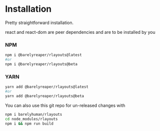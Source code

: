 
# Installation

Pretty straightforward installation.

<Callout>
   react and react-dom are peer dependencies and are to be installed by you
</Callout>


### NPM 
```bash
npm i @barelyreaper/rlayouts@latest
#or 
npm i @barelyreaper/rlayouts@beta
```

### YARN 
```bash
yarn add @barelyreaper/rlayouts@latest
#or 
yarn add @barelyreaper/rlayouts@beta
```

You can also use this git repo for un-released changes with

```bash
npm i barelyhuman/rlayouts
cd node_modules/rlayouts 
npm i && npm run build 
```
